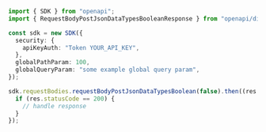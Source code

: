 ```typescript showLineNumbers copy filename="Request Body Post Json Data Types Boolean usage example"
import { SDK } from "openapi";
import { RequestBodyPostJsonDataTypesBooleanResponse } from "openapi/dist/sdk/models/operations";

const sdk = new SDK({
  security: {
    apiKeyAuth: "Token YOUR_API_KEY",
  },
  globalPathParam: 100,
  globalQueryParam: "some example global query param",
});

sdk.requestBodies.requestBodyPostJsonDataTypesBoolean(false).then((res: RequestBodyPostJsonDataTypesBooleanResponse) => {
  if (res.statusCode == 200) {
    // handle response
  }
});
```
